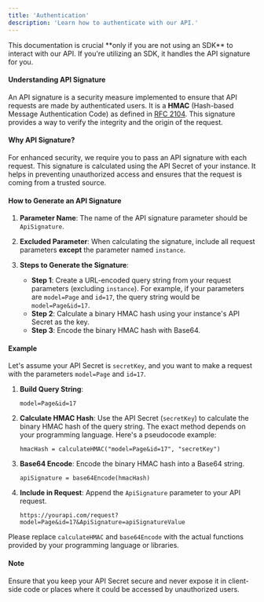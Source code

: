 ```yaml
---
title: 'Authentication'
description: 'Learn how to authenticate with our API.'
---
```


<Note>
This documentation is crucial **only if you are not using an SDK** to interact with our API. If you're utilizing an SDK, it handles the API signature for you.
</Note>


#### Understanding API Signature

An API signature is a security measure implemented to ensure that API requests are made by authenticated users. It is a **HMAC** (Hash-based Message Authentication Code) as defined in [RFC 2104](https://tools.ietf.org/html/rfc2104). This signature provides a way to verify the integrity and the origin of the request.

#### Why API Signature?

For enhanced security, we require you to pass an API signature with each request. This signature is calculated using the API Secret of your instance. It helps in preventing unauthorized access and ensures that the request is coming from a trusted source.

#### How to Generate an API Signature

1. **Parameter Name**: The name of the API signature parameter should be `ApiSignature`.

2. **Excluded Parameter**: When calculating the signature, include all request parameters **except** the parameter named `instance`.

3. **Steps to Generate the Signature**:
   - **Step 1**: Create a URL-encoded query string from your request parameters (excluding `instance`). For example, if your parameters are `model=Page` and `id=17`, the query string would be `model=Page&id=17`.
   - **Step 2**: Calculate a binary HMAC hash using your instance's API Secret as the key.
   - **Step 3**: Encode the binary HMAC hash with Base64.

#### Example

Let's assume your API Secret is `secretKey`, and you want to make a request with the parameters `model=Page` and `id=17`.

1. **Build Query String**: 
   ```
   model=Page&id=17
   ```
   
2. **Calculate HMAC Hash**: Use the API Secret (`secretKey`) to calculate the binary HMAC hash of the query string. The exact method depends on your programming language. Here's a pseudocode example:
   ```
   hmacHash = calculateHMAC("model=Page&id=17", "secretKey")
   ```
   
3. **Base64 Encode**: Encode the binary HMAC hash into a Base64 string.
   ```
   apiSignature = base64Encode(hmacHash)
   ```
   
4. **Include in Request**: Append the `ApiSignature` parameter to your API request.
   ```
   https://yourapi.com/request?model=Page&id=17&ApiSignature=apiSignatureValue
   ```

Please replace `calculateHMAC` and `base64Encode` with the actual functions provided by your programming language or libraries.

#### Note

Ensure that you keep your API Secret secure and never expose it in client-side code or places where it could be accessed by unauthorized users.

